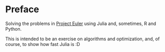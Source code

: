 # Preface {.unnumbered}

Solving the problems in [Project Euler](https://projecteuler.net/archives) using Julia and, sometimes, R and Python.

This is intended to be an exercise on algorithms and optimization, and, of course, to show how fast Julia is :D